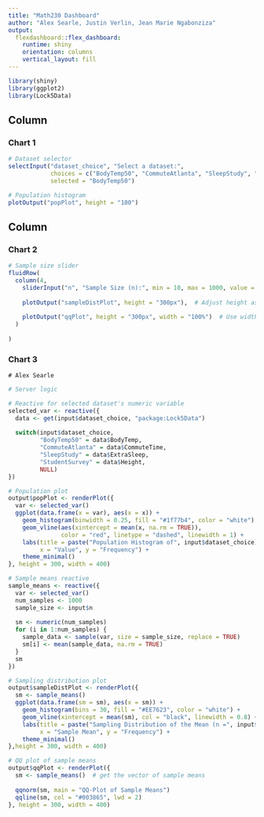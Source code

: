 ```yaml
---
title: "Math230 Dashboard"
author: "Alex Searle, Justin Verlin, Jean Marie Ngabonziza"
output: 
  flexdashboard::flex_dashboard:
    runtime: shiny
    orientation: columns
    vertical_layout: fill
---
```


```r
library(shiny)
library(ggplot2)
library(Lock5Data)


```

Column
-------------------------------------
    
### Chart 1

```r
# Dataset selector
selectInput("dataset_choice", "Select a dataset:",
            choices = c("BodyTemp50", "CommuteAtlanta", "SleepStudy", "StudentSurvey"),
            selected = "BodyTemp50")

# Population histogram
plotOutput("popPlot", height = "100")

```


Column {.tabset}
-------------------------------------
   
### Chart 2

```r
# Sample size slider
fluidRow(
  column(4,
    sliderInput("n", "Sample Size (n):", min = 10, max = 1000, value = 10, step = 20),
    
    plotOutput("sampleDistPlot", height = "300px"),  # Adjust height as needed
    
    plotOutput("qqPlot", height = "300px", width = "100%")  # Use width = "100%" to adapt to parent container
  )
    
)

```


### Chart 3

```{}
# Alex Searle
```


```r
# Server logic

# Reactive for selected dataset's numeric variable
selected_var <- reactive({
  data <- get(input$dataset_choice, "package:Lock5Data")
  
  switch(input$dataset_choice,
         "BodyTemp50" = data$BodyTemp,
         "CommuteAtlanta" = data$CommuteTime,
         "SleepStudy" = data$ExtraSleep,
         "StudentSurvey" = data$Height,
         NULL)
})

# Population plot
output$popPlot <- renderPlot({
  var <- selected_var()
  ggplot(data.frame(x = var), aes(x = x)) +
    geom_histogram(binwidth = 0.25, fill = "#1f77b4", color = "white") +
    geom_vline(aes(xintercept = mean(x, na.rm = TRUE)), 
               color = "red", linetype = "dashed", linewidth = 1) +
    labs(title = paste("Population Histogram of", input$dataset_choice),
         x = "Value", y = "Frequency") +
    theme_minimal()
}, height = 300, width = 400)

# Sample means reactive
sample_means <- reactive({
  var <- selected_var()
  num_samples <- 1000
  sample_size <- input$n
  
  sm <- numeric(num_samples)
  for (i in 1:num_samples) {
    sample_data <- sample(var, size = sample_size, replace = TRUE)
    sm[i] <- mean(sample_data, na.rm = TRUE)
  }
  sm
})

# Sampling distribution plot
output$sampleDistPlot <- renderPlot({
  sm <- sample_means()
  ggplot(data.frame(sm = sm), aes(x = sm)) +
    geom_histogram(bins = 30, fill = "#EE7623", color = "white") +
    geom_vline(xintercept = mean(sm), col = "black", linewidth = 0.8) +
    labs(title = paste("Sampling Distribution of the Mean (n =", input$n, ")"),
         x = "Sample Mean", y = "Frequency") +
    theme_minimal()
},height = 300, width = 400)

# QQ plot of sample means
output$qqPlot <- renderPlot({
  sm <- sample_means()  # get the vector of sample means
  
  qqnorm(sm, main = "QQ-Plot of Sample Means")
  qqline(sm, col = "#003865", lwd = 2)
}, height = 300, width = 400)


```


